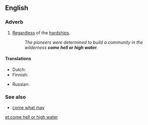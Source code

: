 ==English==

===Adverb===
{{head|en|adverb|head=[[come]] [[hell or high water]]}}

# {{context|idiomatic|lang=en}} [[regardless|Regardless]] of the [[hardship]]s.
#: ''The pioneers were determined to build a community in the wilderness '''come hell or high water'''.''

====Translations====
{{trans-top|regardless of the hardships}}
* Dutch: {{t|nl|wat er zich ook voordoet}}
* Finnish: {{t|fi|kävi miten kävi}}
{{trans-mid}}
* Russian: {{t+|ru|во что бы то ни стало|tr="however much would it cost"}}
{{trans-bottom}}

===See also===
* [[come what may]]

[[et:come hell or high water]]
